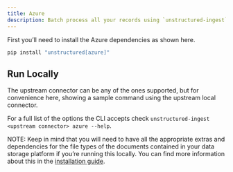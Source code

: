 ```yaml
---
title: Azure 
description: Batch process all your records using `unstructured-ingest` to store structured outputs locally on your filesystem and upload those local files to an Azure bucket.
---
```


First you’ll need to install the Azure dependencies as shown here.

```bash
pip install "unstructured[azure]"

```


## Run Locally

The upstream connector can be any of the ones supported, but for convenience here, showing a sample command using the upstream local connector.


<CodeGroup>

  <AzureSh />

  <AzurePy />

</CodeGroup>


For a full list of the options the CLI accepts check `unstructured-ingest <upstream connector> azure --help`.

NOTE: Keep in mind that you will need to have all the appropriate extras and dependencies for the file types of the documents contained in your data storage platform if you’re running this locally. You can find more information about this in the [installation guide](/open-source/installation/overview).
